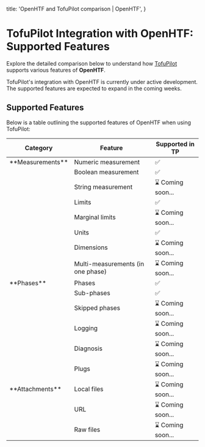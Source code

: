   title: 'OpenHTF and TofuPilot comparison | OpenHTF',
}

# TofuPilot Integration with OpenHTF: Supported Features

Explore the detailed comparison below to understand how [TofuPilot](tofupilot.com) supports various features of **OpenHTF**.

<Note>
  TofuPilot's integration with OpenHTF is currently under active development.
  The supported features are expected to expand in the coming weeks.
</Note>

## Supported Features

Below is a table outlining the supported features of OpenHTF when using TofuPilot:

<table>
  <thead>
    <tr>
      <th>Category</th>
      <th>Feature</th>
      <th>Supported in TP</th>
    </tr>
  </thead>
  <tbody>
    <tr>
      <td>**Measurements**</td>
      <td>Numeric measurement</td>
      <td>✅</td>
    </tr>
    <tr>
      <td />
      <td>Boolean measurement</td>
      <td>✅</td>
    </tr>
    <tr>
      <td />
      <td>String measurement</td>
      <td>⌛ Coming soon...</td>
    </tr>
    <tr>
      <td />
      <td>Limits</td>
      <td>✅</td>
    </tr>
    <tr>
      <td />
      <td>Marginal limits</td>
      <td>⌛ Coming soon...</td>
    </tr>
    <tr>
      <td />
      <td>Units</td>
      <td>✅</td>
    </tr>
    <tr>
      <td />
      <td>Dimensions</td>
      <td>⌛ Coming soon...</td>
    </tr>
    <tr>
      <td />
      <td>Multi-measurements (in one phase)</td>
      <td>⌛ Coming soon...</td>
    </tr>
    <tr>
      <td>**Phases**</td>
      <td>Phases</td>
      <td>✅</td>
    </tr>
    <tr>
      <td />
      <td>Sub-phases</td>
      <td>✅</td>
    </tr>
    <tr>
      <td />
      <td>Skipped phases</td>
      <td>⌛ Coming soon...</td>
    </tr>
    <tr>
      <td />
      <td>Logging</td>
      <td>⌛ Coming soon...</td>
    </tr>
    <tr>
      <td />
      <td>Diagnosis</td>
      <td>⌛ Coming soon...</td>
    </tr>
    <tr>
      <td />
      <td>Plugs</td>
      <td>⌛ Coming soon...</td>
    </tr>
    <tr>
      <td>**Attachments**</td>
      <td>Local files</td>
      <td>⌛ Coming soon...</td>
    </tr>
    <tr>
      <td />
      <td>URL</td>
      <td>⌛ Coming soon...</td>
    </tr>
    <tr>
      <td />
      <td>Raw files</td>
      <td>⌛ Coming soon...</td>
    </tr>
  </tbody>
</table>
